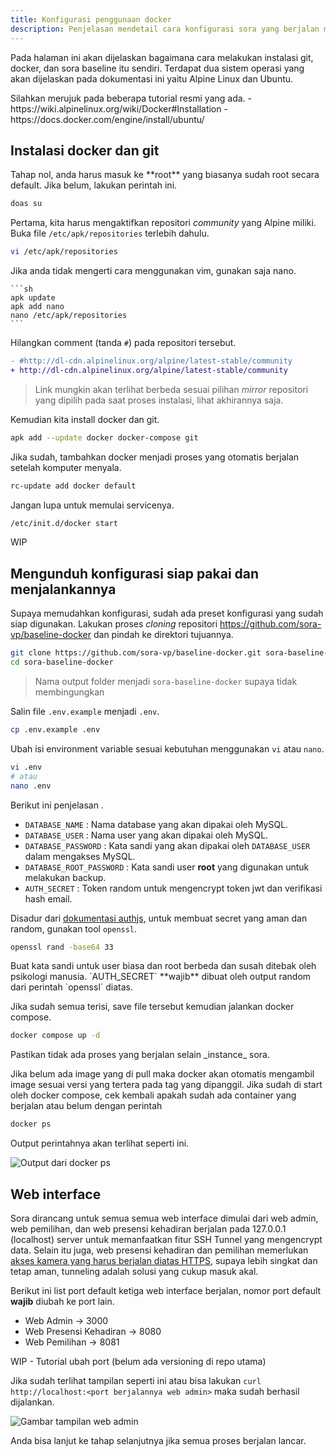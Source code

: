 ```yaml
---
title: Konfigurasi penggunaan docker
description: Penjelasan mendetail cara konfigurasi sora yang berjalan menggunakan docker.
---
```



Pada halaman ini akan dijelaskan bagaimana cara melakukan instalasi git, docker, dan sora baseline itu sendiri. Terdapat dua sistem operasi yang akan dijelaskan pada dokumentasi ini yaitu Alpine Linux dan Ubuntu. 

<Aside>
Silahkan merujuk pada beberapa tutorial resmi yang ada.
- https://wiki.alpinelinux.org/wiki/Docker#Installation
- https://docs.docker.com/engine/install/ubuntu/
</Aside>

## Instalasi docker dan git

<Tabs syncKey="os">
  <TabItem label="Alpine">
  Tahap nol, anda harus masuk ke **root** yang biasanya sudah root secara default. Jika belum, lakukan perintah ini.

  ```sh
  doas su
  ```

  Pertama, kita harus mengaktifkan repositori _community_ yang Alpine miliki. Buka file `/etc/apk/repositories` terlebih dahulu.

  ```sh
  vi /etc/apk/repositories
  ```

  <Aside type="tip">
    Jika anda tidak mengerti cara menggunakan vim, gunakan saja nano.
    
    ```sh
    apk update
    apk add nano
    nano /etc/apk/repositories
    ```
  </Aside>
  
  Hilangkan comment (tanda `#`) pada repositori tersebut.

  ```diff
  - #http://dl-cdn.alpinelinux.org/alpine/latest-stable/community
  + http://dl-cdn.alpinelinux.org/alpine/latest-stable/community
  ```

  > Link mungkin akan terlihat berbeda sesuai pilihan _mirror_ repositori yang dipilih pada saat proses instalasi, lihat akhirannya saja.

  Kemudian kita install docker dan git.

  ```sh
  apk add --update docker docker-compose git
  ```

  Jika sudah, tambahkan docker menjadi proses yang otomatis berjalan setelah komputer menyala.

  ```sh
  rc-update add docker default
  ```

  Jangan lupa untuk memulai servicenya.

  ```sh
  /etc/init.d/docker start
  ```

  </TabItem>
  
  <TabItem label="Ubuntu">
  WIP
  </TabItem>
</Tabs>

## Mengunduh konfigurasi siap pakai dan menjalankannya

Supaya memudahkan konfigurasi, sudah ada preset konfigurasi yang sudah siap digunakan. Lakukan proses _cloning_ repositori https://github.com/sora-vp/baseline-docker dan pindah ke direktori tujuannya.

```sh
git clone https://github.com/sora-vp/baseline-docker.git sora-baseline-docker
cd sora-baseline-docker
```

> Nama output folder menjadi `sora-baseline-docker` supaya tidak membingungkan

Salin file `.env.example` menjadi `.env`.

```sh
cp .env.example .env
```

Ubah isi environment variable sesuai kebutuhan menggunakan `vi` atau `nano`.

```sh
vi .env
# atau
nano .env
```

Berikut ini penjelasan .

- `DATABASE_NAME` : Nama database yang akan dipakai oleh MySQL.
- `DATABASE_USER` : Nama user yang akan dipakai oleh MySQL.
- `DATABASE_PASSWORD` : Kata sandi yang akan dipakai oleh `DATABASE_USER` dalam mengakses MySQL.
- `DATABASE_ROOT_PASSWORD` : Kata sandi user **root** yang digunakan untuk melakukan backup.
- `AUTH_SECRET` : Token random untuk mengencrypt token jwt dan verifikasi hash email.

Disadur dari [dokumentasi authjs](https://authjs.dev/guides/environment-variables#auth-secret), untuk membuat secret yang aman dan random, gunakan tool `openssl`.

```sh
openssl rand -base64 33
```

<Aside type="danger" title="Perhatian">Buat kata sandi untuk user biasa dan root berbeda dan susah ditebak oleh psikologi manusia. `AUTH_SECRET` **wajib** dibuat oleh output random dari perintah `openssl` diatas.</Aside>

Jika sudah semua terisi, save file tersebut kemudian jalankan docker compose.

```sh
docker compose up -d
```

<Aside type="danger" title="Perhatian">Pastikan tidak ada proses yang berjalan selain _instance_ sora.</Aside>


Jika belum ada image yang di pull maka docker akan otomatis mengambil image sesuai versi yang tertera pada tag yang dipanggil. Jika sudah di start oleh docker compose, cek kembali apakah sudah ada container yang berjalan atau belum dengan perintah

```sh
docker ps
```

Output perintahnya akan terlihat seperti ini.

![Output dari docker ps](/assets/baseline/konfigurasi-docker/docker-ps.png)

## Web interface

Sora dirancang untuk semua semua web interface dimulai dari web admin, web pemilihan, dan web presensi kehadiran berjalan pada 127.0.0.1 (localhost) server untuk memanfaatkan fitur SSH Tunnel yang mengencrypt data. Selain itu juga, web presensi kehadiran dan pemilihan memerlukan [akses kamera yang harus berjalan diatas HTTPS](https://developer.mozilla.org/en-US/docs/Web/Security/Secure_Contexts), supaya lebih singkat dan tetap aman, tunneling adalah solusi yang cukup masuk akal.

Berikut ini list port default ketiga web interface berjalan, nomor port default **wajib** diubah ke port lain.
- Web Admin -> 3000
- Web Presensi Kehadiran -> 8080
- Web Pemilihan -> 8081

WIP - Tutorial ubah port (belum ada versioning di repo utama)

Jika sudah terlihat tampilan seperti ini atau bisa lakukan `curl http://localhost:<port berjalannya web admin>` maka sudah berhasil dijalankan.

![Gambar tampilan web admin](/assets/baseline/konfigurasi-docker/web-admin.png)

Anda bisa lanjut ke tahap selanjutnya jika semua proses berjalan lancar.

